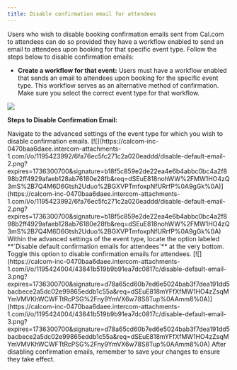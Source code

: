 ```yaml
---
title: Disable confirmation email for attendees
---
```


Users who wish to disable booking confirmation emails sent from Cal.com to attendees can do so provided they have a workflow enabled to send an email to attendees upon booking for that specific event type. Follow the steps below to disable confirmation emails:

- **Create a workflow for that event:** Users must have a workflow enabled that sends an email to attendees upon booking for the specific event type. This workflow serves as an alternative method of confirmation. Make sure you select the correct event type for that workflow.

[![](https://downloads.intercomcdn.com/i/o/1195423432/2c9c9f30ade7ee1ae173118a/disable-default-email-1.png?expires=1736300700&signature=355f39e9d380978670e8d39f8558f1ed6f895466fc02b0deeac68487797d7d97&req=dSEuE818noVcW%2FMW1HO4zR06qoPFOwUqcwWQl6bm09qm8kBenkGkUToi63NP%0ATboqv9IlDwE3eBHy7kA%3D%0A)](https://downloads.intercomcdn.com/i/o/1195423432/2c9c9f30ade7ee1ae173118a/disable-default-email-1.png?expires=1736300700&signature=355f39e9d380978670e8d39f8558f1ed6f895466fc02b0deeac68487797d7d97&req=dSEuE818noVcW%2FMW1HO4zR06qoPFOwUqcwWQl6bm09qm8kBenkGkUToi63NP%0ATboqv9IlDwE3eBHy7kA%3D%0A)

**Steps to Disable Confirmation Email:**

<Steps>
<Step title="Access Event Settings">
Navigate to the advanced settings of the event type for which you wish to disable confirmation emails.
[![](https://calcom-inc-0470baa6daee.intercom-attachments-1.com/i/o/1195423992/6fa76ec5fc271c2a020eaddd/disable-default-email-2.png?expires=1736300700&signature=b18f5c859e2de22ea4e6b4abbc0bc4a2f898b2ff4929afaeb128ab76180e28fb&req=dSEuE818nohWW%2FMW1HO4zQ3mS%2B7Q4M6D6Gtsh2Uduo%2BGXVPTmfoxpNfURrfP%0A9gGk%0A)](https://calcom-inc-0470baa6daee.intercom-attachments-1.com/i/o/1195423992/6fa76ec5fc271c2a020eaddd/disable-default-email-2.png?expires=1736300700&signature=b18f5c859e2de22ea4e6b4abbc0bc4a2f898b2ff4929afaeb128ab76180e28fb&req=dSEuE818nohWW%2FMW1HO4zQ3mS%2B7Q4M6D6Gtsh2Uduo%2BGXVPTmfoxpNfURrfP%0A9gGk%0A)
</Step>
<Step title="Toggle Confirmation Email Setting">
Within the advanced settings of the event type, locate the option labeled **`Disable default confirmation emails for attendees`** at the very bottom. Toggle this option to disable confirmation emails for attendees.
[![](https://calcom-inc-0470baa6daee.intercom-attachments-1.com/i/o/1195424004/43841b519b9b91ea7dc0817c/disable-default-email-3.png?expires=1736300700&signature=d78a65cd60b7ed6e5024bab3f7dea191dd5bacbece2a5dc02e99865eddb1c55a&req=dSEuE818mYFfXfMW1HO4zZsqMYmVMVKhWCWFTtRcPSG%2Fny9YmVX6w78S8Tup%0AAmm8%0A)](https://calcom-inc-0470baa6daee.intercom-attachments-1.com/i/o/1195424004/43841b519b9b91ea7dc0817c/disable-default-email-3.png?expires=1736300700&signature=d78a65cd60b7ed6e5024bab3f7dea191dd5bacbece2a5dc02e99865eddb1c55a&req=dSEuE818mYFfXfMW1HO4zZsqMYmVMVKhWCWFTtRcPSG%2Fny9YmVX6w78S8Tup%0AAmm8%0A)
</Step>
<Step title="Save Changes">
After disabling confirmation emails, remember to save your changes to ensure they take effect.
</Step>
</Steps>